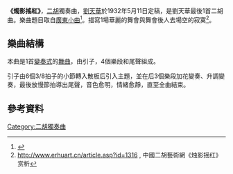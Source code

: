 {{Otheruses|subject=二胡獨奏曲|other=[[趙光義|趙光義]]弒兄疑案|燭影斧聲}}
'''《燭影搖紅》'''，[[二胡|二胡]]獨奏曲，[[劉天華|劉天華]]於1932年5月11日定稿，是劉天華最後1首二胡曲。樂曲題目取自[[广东音乐|廣東小曲]]<ref>{{Cite web |url=http://www.erhuschool.tw/?tag=%E7%87%AD%E5%BD%B1%E6%90%96%E7%B4%85 |title=存档副本 |access-date=2012-02-01 |archive-date=2019-12-07 |archive-url=https://web.archive.org/web/20191207204307/http://www.erhuschool.tw/?tag=%e7%87%ad%e5%bd%b1%e6%90%96%e7%b4%85 |dead-url=no }}</ref>。描寫1場華麗的舞會與舞會後人去場空的寂寞<ref>http://www.erhuart.cn/article.asp?id=1316 {{Wayback|url=http://www.erhuart.cn/article.asp?id=1316 |date=20190916152841 }}, 中國二胡藝術網《烛影摇红》赏析</ref>。

==樂曲結構==
本曲是1首[[變奏曲|變奏式]]的[[舞曲|舞曲]]，由引子，4個樂段和尾聲組成。

引子由6個3/8拍子的小節轉入散板后引入主題，並在后3個樂段加花變奏、升調變奏，最後放慢節拍導出尾聲，音色愈明，情緒愈靜，直至全曲結束。

==參考資料==
<references/>

{{劉天華十大名曲}}

[[Category:二胡獨奏曲|Category:二胡獨奏曲]]